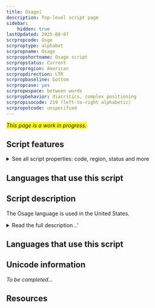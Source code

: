 ```yaml
---
title: Osage]
description: Top-level script page
sidebar:
    hidden: true
lastUpdated: 2025-08-07
scrpropcode: Osge
scrproptype: alphabet
scrpropname: Osage
scrpropshortname: Osage script
scrpropstatus: Current
scrpropregion: American
scrpropdirection: LTR
scrpropbaseline: bottom
scrpropcase: yes
scrpropwspace: between words
scrpropbehavior: diacritics, complex positioning
scrpropisocode: 219 (left-to-right alphabetic)
scrpropotcode: unspecified
---
```


<span style='background-color:yellow'>_This page is a work in progress._</span>


## Script features

<details>
<summary> See all script properties: code, region, status and more</summary>
<ScriptInfo />
</details>

## Languages that use this script

<WsList script='Osge' wsMax='5' />

## Script description

The Osage language is used in the United States.

<details><summary>Read the full description...'</summary>_Not yet available._</details>

## Languages that use this script

<WsList script='Osge' wsMax='5' />

## Unicode information

_To be completed..._

## Resources

<ScriptResources detailSummary='seemore' />

